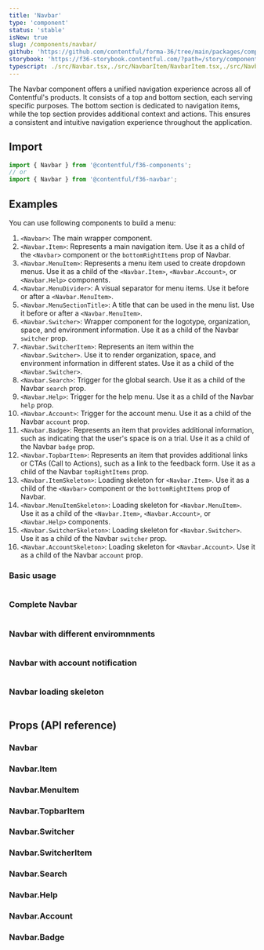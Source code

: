 ```yaml
---
title: 'Navbar'
type: 'component'
status: 'stable'
isNew: true
slug: /components/navbar/
github: 'https://github.com/contentful/forma-36/tree/main/packages/components/navbar'
storybook: 'https://f36-storybook.contentful.com/?path=/story/components-navbar'
typescript: ./src/Navbar.tsx,./src/NavbarItem/NavbarItem.tsx,./src/NavbarMenuItem/NavbarMenuItem.tsx,./src/NavbarSwitcher/NavbarSwitcher.tsx,./src/NavbarSwitcherItem/NavbarSwitcherItem.tsx,./src/NavbarSearch/NavbarSearch.tsx,./src/NavbarHelp/NavbarHelp.tsx,./src/NavbarAccount/NavbarAccount.tsx,./src/NavbarBadge/NavbarBadge.tsx,./src/NavbarTopbarItem/NavbarTopbarItem.tsx
---
```


The Navbar component offers a unified navigation experience across all of Contentful's products.
It consists of a top and bottom section, each serving specific purposes.
The bottom section is dedicated to navigation items, while the top section provides additional context and actions.
This ensures a consistent and intuitive navigation experience throughout the application.

## Import

```jsx static=true
import { Navbar } from '@contentful/f36-components';
// or
import { Navbar } from '@contentful/f36-navbar';
```

## Examples

You can use following components to build a menu:

1. `<Navbar>`: The main wrapper component.
1. `<Navbar.Item>`: Represents a main navigation item. Use it as a child of the `<Navbar>` component or the `bottomRightItems` prop of Navbar.
1. `<Navbar.MenuItem>`: Represents a menu item used to create dropdown menus. Use it as a child of the `<Navbar.Item>`, `<Navbar.Account>`, or `<Navbar.Help>` components.
1. `<Navbar.MenuDivider>`: A visual separator for menu items. Use it before or after a `<Navbar.MenuItem>`.
1. `<Navbar.MenuSectionTitle>`: A title that can be used in the menu list. Use it before or after a `<Navbar.MenuItem>`.
1. `<Navbar.Switcher>`: Wrapper component for the logotype, organization, space, and environment information. Use it as a child of the Navbar `switcher` prop.
1. `<Navbar.SwitcherItem>`: Represents an item within the `<Navbar.Switcher>`. Use it to render organization, space, and environment information in different states. Use it as a child of the `<Navbar.Switcher>`.
1. `<Navbar.Search>`: Trigger for the global search. Use it as a child of the Navbar `search` prop.
1. `<Navbar.Help>`: Trigger for the help menu. Use it as a child of the Navbar `help` prop.
1. `<Navbar.Account>`: Trigger for the account menu. Use it as a child of the Navbar `account` prop.
1. `<Navbar.Badge>`: Represents an item that provides additional information, such as indicating that the user's space is on a trial. Use it as a child of the Navbar `badge` prop.
1. `<Navbar.TopbarItem>`: Represents an item that provides additional links or CTAs (Call to Actions), such as a link to the feedback form. Use it as a child of the Navbar `topRightItems` prop.
1. `<Navbar.ItemSkeleton>`: Loading skeleton for `<Navbar.Item>`. Use it as a child of the `<Navbar>` component or the `bottomRightItems` prop of Navbar.
1. `<Navbar.MenuItemSkeleton>`: Loading skeleton for `<Navbar.MenuItem>`. Use it as a child of the `<Navbar.Item>`, `<Navbar.Account>`, or `<Navbar.Help>` components.
1. `<Navbar.SwitcherSkeleton>`: Loading skeleton for `<Navbar.Switcher>`. Use it as a child of the Navbar `switcher` prop.
1. `<Navbar.AccountSkeleton>`: Loading skeleton for `<Navbar.Account>`. Use it as a child of the Navbar `account` prop.

### Basic usage

```tsx file=examples/BasicNavbarExample.tsx

```

### Complete Navbar

```tsx file=examples/CompleteNavbarExample.tsx

```

### Navbar with different enviromnments

```tsx file=examples/WithDifferentEnviromnmentsNavbarExample.tsx

```

### Navbar with account notification

```tsx file=examples/WithAccountNotificationNavbarExample.tsx

```

### Navbar loading skeleton

```tsx file=examples/LoadingSkeletonNavbarExample.tsx

```

## Props (API reference)

### Navbar

<PropsTable of="Navbar" />

### Navbar.Item

<PropsTable of="NavbarItem" />

### Navbar.MenuItem

<PropsTable of="NavbarMenuItem" />

### Navbar.TopbarItem

<PropsTable of="NavbarTopbarItem" />

### Navbar.Switcher

<PropsTable of="NavbarSwitcher" />

### Navbar.SwitcherItem

<PropsTable of="NavbarSwitcherItem" />

### Navbar.Search

<PropsTable of="NavbarSearch" />

### Navbar.Help

<PropsTable of="NavbarHelp" />

### Navbar.Account

<PropsTable of="NavbarAccount" />

### Navbar.Badge

<PropsTable of="NavbarBadge" />
